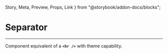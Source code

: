 
  Story,
  Meta,
  Preview,
  Props,
  Link
} from "@storybook/addon-docs/blocks";

<Meta title="Misc/Separator" component={Separator} />

# Separator

<hr />

Component equivalent of a **`<hr />`** with theme capability.

<Preview>
  <Story name="Regular">
    <Box style={{width: '400px'}}>
      <Separator />
    </Box>
  </Story>
</Preview>
